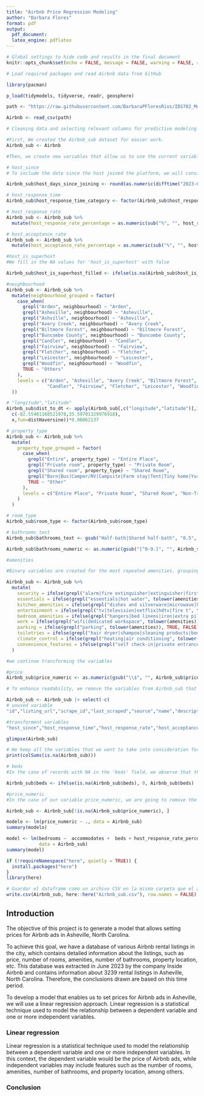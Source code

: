 ```yaml
---
title: "Airbnb Price Regression Modeling"
author: "Barbara Flores"
format: pdf 
output: 
  pdf_document: 
  latex_engine: pdflatex
---
```


```r
# Global settings to hide code and results in the final document
knitr::opts_chunk$set(echo = FALSE, message = FALSE, warning = FALSE, results='hide')
```

```r
# Load required packages and read Airbnb data from GitHub

library(pacman)

p_load(tidymodels, tidyverse, readr, geosphere)

path <- "https://raw.githubusercontent.com/BarbaraPFloresRios/IDS702_ModelingAndRepresentationOfData/main/20231001_AirbnbPricing/listings.csv"

Airbnb <- read_csv(path)
```

```r
# Cleaning data and selecting relevant columns for predictive modeling

#First, We created the Airbnb_sub dataset for easier work. 
Airbnb_sub <- Airbnb 

#Then, we create new variables that allow us to use the current variables in our model.

# host_since
# To include the date since the host joined the platform, we will consider the number of days between their joining date and the date when the database was extracted, i.e., June 18, 2023.

Airbnb_sub$host_days_since_joining <- round(as.numeric(difftime("2023-06-18", Airbnb_sub$host_since, units = "days")))

# host_response_time
Airbnb_sub$host_response_time_category <- factor(Airbnb_sub$host_response_time, levels = c("N/A", "a few days or more", "within a day", "within a few hours", "within an hour"))

# host_response_rate
Airbnb_sub <- Airbnb_sub %>%
  mutate(host_response_rate_percentage = as.numeric(sub("%", "", host_response_rate)) / 100)

# host_acceptance_rate
Airbnb_sub <- Airbnb_sub %>%
  mutate(host_acceptance_rate_percentage = as.numeric(sub("%", "", host_acceptance_rate)) / 100)

#host_is_superhost 
#We fill in the NA values for 'host_is_superhost' with false

Airbnb_sub$host_is_superhost_filled <- ifelse(is.na(Airbnb_sub$host_is_superhost), FALSE, Airbnb_sub$host_is_superhost)

#neighbourhood
Airbnb_sub <- Airbnb_sub %>%
  mutate(neighbourhood_grouped = factor(
    case_when(
      grepl("Arden", neighbourhood) ~ "Arden",
      grepl("Asheville", neighbourhood) ~ "Asheville",
      grepl("Ashville", neighbourhood) ~ "Asheville",
      grepl("Avery Creek", neighbourhood) ~ "Avery Creek",
      grepl("Biltmore Forest", neighbourhood) ~ "Biltmore Forest",
      grepl("Buncombe County", neighbourhood) ~ "Buncombe County",
      grepl("Candler", neighbourhood) ~ "Candler",
      grepl("Fairview", neighbourhood) ~ "Fairview",
      grepl("Fletcher", neighbourhood) ~ "Fletcher",
      grepl("Leicester", neighbourhood) ~ "Leicester",
      grepl("Woodfin", neighbourhood) ~ "Woodfin",
      TRUE ~ "Others"
    ),
    levels = c("Arden", "Asheville", "Avery Creek", "Biltmore Forest", "Buncombe County", 
               "Candler", "Fairview", "Fletcher", "Leicester", "Woodfin", "Others")
  ))

# "longitude","latitude"
Airbnb_sub$dist_to_dt <- apply(Airbnb_sub[,c("longitude","latitude")],1,function(x) distm(
  c(-82.55481168521978,35.59701329976918),
  x,fun=distHaversine))*0.00062137

# property_type
Airbnb_sub <- Airbnb_sub %>%
  mutate(
    property_type_grouped = factor(
      case_when(
        grepl("Entire", property_type) ~ "Entire Place",
        grepl("Private room", property_type) ~ "Private Room",
        grepl("Shared room", property_type) ~ "Shared Room",
        grepl("Barn|Bus|Camper/RV|Campsite|Farm stay|Tent|Tiny home|Yurt", property_type) ~ "Non-Traditional",
        TRUE ~ "Other"
      ),
      levels = c("Entire Place", "Private Room", "Shared Room", "Non-Traditional", "Other")
    )
  )

# room_type
Airbnb_sub$room_type <- factor(Airbnb_sub$room_type)

# bathrooms_text
Airbnb_sub$bathrooms_text <- gsub("Half-bath|Shared half-bath", "0.5", Airbnb_sub$bathrooms_text)

Airbnb_sub$bathrooms_numeric <- as.numeric(gsub("[^0-9.]", "", Airbnb_sub$bathrooms_text))

```

```r
#amenities

#Binary variables are created for the most repeated amenities, grouping some categories to facilitate data management (since originally there are 2115 different amenities).

Airbnb_sub <- Airbnb_sub %>%
  mutate(
    security = ifelse(grepl("alarm|fire extinguisher|extinguisher|first aid kit", tolower(amenities)), TRUE, FALSE),
    essentials = ifelse(grepl("essentials|hot water", tolower(amenities)), TRUE, FALSE),
    kitchen_amenities = ifelse(grepl("dishes and silverware|microwave|kitchen|refrigerator|cooking  basics|coffee|freezer|wine glasses|oven|toaster|dining table", tolower(amenities)), TRUE, FALSE),
    entertainment = ifelse(grepl("tv|television|netflix|hdtv|fire t", tolower(amenities)), TRUE, FALSE),
    bedroom_amenities = ifelse(grepl("hangers|bed linens|iron|extra pillows and blankets", tolower(amenities)), TRUE, FALSE),
    work = ifelse(grepl("wifi|dedicated workspace", tolower(amenities)), TRUE, FALSE),
    parking = ifelse(grepl("parking", tolower(amenities)), TRUE, FALSE),
    toiletries = ifelse(grepl("hair dryer|shampoo|sleaning products|body soap|shower gel|conditioner", tolower(amenities)), TRUE, FALSE),
    climate_control = ifelse(grepl("heating|air conditioning", tolower(amenities)), TRUE, FALSE),
    convenience_features = ifelse(grepl("self check-in|private entrance", tolower(amenities)), TRUE, FALSE)
  )
```

```r
#we continue transforming the variables

#price
Airbnb_sub$price_numeric <- as.numeric(gsub("\\$", "", Airbnb_sub$price))
```

```r
# To enhance readability, we remove the variables from Airbnb_sub that will not be used as they do not contribute useful information for the model (such as the publication URL, image, host name, etc.), and we will also eliminate the variables that have already been transformed into the final ones we will be working with.

Airbnb_sub <- Airbnb_sub |> select(-c(
# unused variable
"id","listing_url","scrape_id","last_scraped","source","name","description","neighborhood_overview","picture_url","host_id","host_url","host_name","host_location","host_about","host_thumbnail_url","host_picture_url","host_neighbourhood","host_listings_count","host_verifications","neighbourhood_cleansed","neighbourhood_group_cleansed","bathrooms","calendar_updated","calendar_last_scraped","first_review","last_review","license",

#transforment variables                                      
"host_since","host_response_time","host_response_rate","host_acceptance_rate", "host_is_superhost","neighbourhood", "latitude", "longitude","property_type", "bathrooms_text" , "amenities","price"))

```

```r
glimpse(Airbnb_sub)

```

```r
# We keep all the variables that we want to take into consideration for our model. Now, let's review the missing values to determine how to handle them
print(colSums(is.na(Airbnb_sub)))
```

```r
# beds
#In the case of records with NA in the 'beds' field, we observe that the majority are campsites, so we will consider 'beds = 0' for these cases.

Airbnb_sub$beds <- ifelse(is.na(Airbnb_sub$beds), 0, Airbnb_sub$beds)

#price_numeric
#In the case of our variable price_numeric, we are going to remove the records with n = 0 since it is our dependent variable

Airbnb_sub <- Airbnb_sub[!is.na(Airbnb_sub$price_numeric), ]


```

```r
modelo <- lm(price_numeric ~ ., data = Airbnb_sub)
summary(modelo)

```

```r
model <- lm(bedrooms ~  accommodates +  beds + host_response_rate_percentage,
            data = Airbnb_sub)
summary(model)
```

```r
if (!requireNamespace("here", quietly = TRUE)) {
  install.packages("here")
}
library(here)

# Guardar el dataframe como un archivo CSV en la misma carpeta que el archivo Markdown
write.csv(Airbnb_sub, here::here("Airbnb_sub.csv"), row.names = FALSE)

```

## Introduction

The objective of this project is to generate a model that allows setting prices for Airbnb ads in Asheville, North Carolina.

To achieve this goal, we have a database of various Airbnb rental listings in the city, which contains detailed information about the listings, such as price, number of rooms, amenities, number of bathrooms, property location, etc. This database was extracted in June 2023 by the company Inside Airbnb and contains information about 3239 rental listings in Asheville, North Carolina. Therefore, the conclusions drawn are based on this time period.

To develop a model that enables us to set prices for Airbnb ads in Asheville, we will use a linear regression approach. Linear regression is a statistical technique used to model the relationship between a dependent variable and one or more independent variables.

### Linear regression

Linear regression is a statistical technique used to model the relationship between a dependent variable and one or more independent variables. In this context, the dependent variable would be the price of Airbnb ads, while independent variables may include features such as the number of rooms, amenities, number of bathrooms, and property location, among others.

### Conclusion
